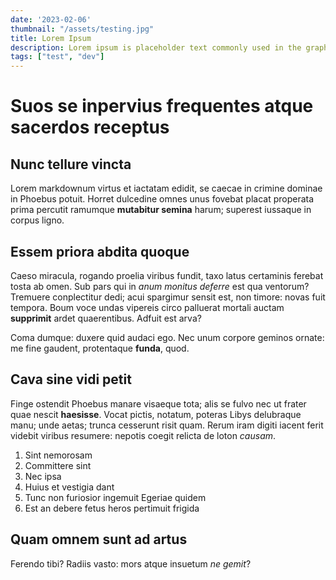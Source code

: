```yaml
---
date: '2023-02-06'
thumbnail: "/assets/testing.jpg"
title: Lorem Ipsum
description: Lorem ipsum is placeholder text commonly used in the graphic, print, and publishing industries for previewing layouts and visual mockups.
tags: ["test", "dev"]
---
```


# Suos se inpervius frequentes atque sacerdos receptus

## Nunc tellure vincta

Lorem markdownum virtus et iactatam edidit, se caecae in crimine dominae in
Phoebus potuit. Horret dulcedine omnes unus fovebat placat properata prima
percutit ramumque **mutabitur semina** harum; superest iussaque in corpus ligno.

## Essem priora abdita quoque

Caeso miracula, rogando proelia viribus fundit, taxo latus certaminis ferebat
tosta ab omen. Sub pars qui in *anum monitus deferre* est qua ventorum? Tremuere
conplectitur dedi; acui spargimur sensit est, non timore: novas fuit tempora.
Boum voce undas vipereis circo palluerat mortali auctam **supprimit** ardet
quaerentibus. Adfuit est arva?

Coma dumque: duxere quid audaci ego. Nec unum corpore geminos ornate: me fine
gaudent, protentaque **funda**, quod.

## Cava sine vidi petit

Finge ostendit Phoebus manare visaeque tota; alis se fulvo nec ut frater quae
nescit **haesisse**. Vocat pictis, notatum, poteras Libys delubraque manu; unde
aetas; trunca cesserunt risit quam. Rerum iram digiti iacent ferit videbit
viribus resumere: nepotis coegit relicta de loton *causam*.

1. Sint nemorosam
2. Committere sint
3. Nec ipsa
4. Huius et vestigia dant
5. Tunc non furiosior ingemuit Egeriae quidem
6. Est an debere fetus heros pertimuit frigida

## Quam omnem sunt ad artus

Ferendo tibi? Radiis vasto: mors atque insuetum *ne gemit*?
